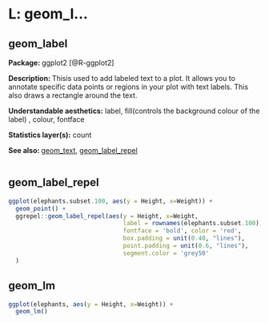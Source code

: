 # L: geom_l...

## geom_label

**Package: ** ggplot2 [@R-ggplot2]

**Description: **  Thisis used to add labeled text to a plot. It allows you to annotate specific data points or regions in your plot with text labels. This also draws a rectangle around the text.

**Understandable aesthetics:** label, fill(controls the background colour of the label) , colour, fontface

**Statistics layer(s):** count

**See also: ** [geom_text](#text), [geom_label_repel](#label_repel)

```r

```


## geom_label_repel

```r
ggplot(elephants.subset.100, aes(y = Height, x=Weight)) +
  geom_point() +
  ggrepel::geom_label_repel(aes(y = Height, x=Weight, 
                                label = rownames(elephants.subset.100)),
                                fontface = 'bold', color = 'red',
                                box.padding = unit(0.40, "lines"),
                                point.padding = unit(0.6, "lines"),
                                segment.color = 'grey50'
  )
```


## geom_lm


```r
ggplot(elephants, aes(y = Height, x=Weight)) + 
  geom_lm()
```